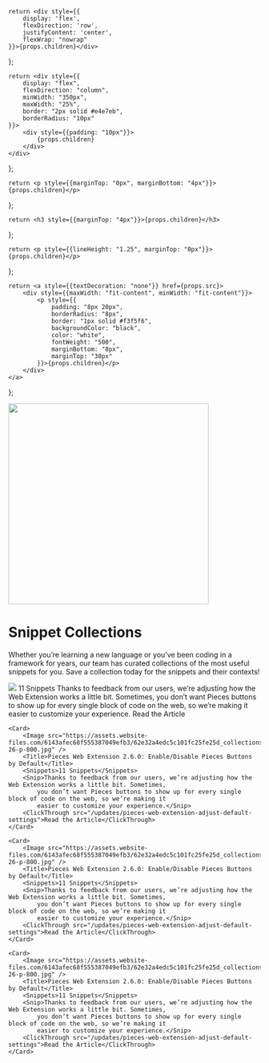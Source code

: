     return <div style={{
        display: 'flex',
        flexDirection: 'row',
        justifyContent: 'center',
        flexWrap: "nowrap"
    }}>{props.children}</div>
};

    return <div style={{
        display: "flex",
        flexDirection: "column",
        minWidth: "350px",
        maxWidth: "25%",
        border: "2px solid #e4e7eb",
        borderRadius: "10px"
    }}>
        <div style={{padding: "10px"}}>
            {props.children}
        </div>
    </div>
};

    return <p style={{marginTop: "0px", marginBottom: "4px"}}>{props.children}</p>
};

    return <h3 style={{marginTop: "4px"}}>{props.children}</h3>
};

    return <p style={{lineHeight: "1.25", marginTop: "0px"}}>{props.children}</p>
};

    return <a style={{textDecoration: "none"}} href={props.src}>
        <div style={{maxWidth: "fit-content", minWidth: "fit-content"}}>
            <p style={{
                padding: "8px 20px",
                borderRadius: "8px",
                border: "1px solid #f3f5f6",
                backgroundColor: "black",
                color: "white",
                fontWeight: "500",
                marginBottom: "8px",
                marginTop: "30px"
            }}>{props.children}</p>
        </div>
    </a>
};

<Image width="400" src="/assets/headers/light/partner_collections_header_framework.png" />

# Snippet Collections

Whether you’re learning a new language or you’ve been coding in a framework for years, our team has curated collections of the most useful snippets for you. Save a collection today for the snippets and their contexts!

<GridFlexRowCenter>
    <Card>
        <Image src="https://assets.website-files.com/6143afec68f555387049efb3/62e32a4edc5c101fc25fe25d_collections_web_images-26-p-800.jpg" />
        <Title>Pieces Web Extension 2.6.0: Enable/Disable Pieces Buttons by Default</Title>
        <Snippets>11 Snippets</Snippets>
        <Snip>Thanks to feedback from our users, we’re adjusting how the Web Extension works a little bit. Sometimes,
            you don’t want Pieces buttons to show up for every single block of code on the web, so we’re making it
            easier to customize your experience.</Snip>
        <ClickThrough src="/updates/pieces-web-extension-adjust-default-settings">Read the Article</ClickThrough>
    </Card>

    <Card>
        <Image src="https://assets.website-files.com/6143afec68f555387049efb3/62e32a4edc5c101fc25fe25d_collections_web_images-26-p-800.jpg" />
        <Title>Pieces Web Extension 2.6.0: Enable/Disable Pieces Buttons by Default</Title>
        <Snippets>11 Snippets</Snippets>
        <Snip>Thanks to feedback from our users, we’re adjusting how the Web Extension works a little bit. Sometimes,
            you don’t want Pieces buttons to show up for every single block of code on the web, so we’re making it
            easier to customize your experience.</Snip>
        <ClickThrough src="/updates/pieces-web-extension-adjust-default-settings">Read the Article</ClickThrough>
    </Card>

    <Card>
        <Image src="https://assets.website-files.com/6143afec68f555387049efb3/62e32a4edc5c101fc25fe25d_collections_web_images-26-p-800.jpg" />
        <Title>Pieces Web Extension 2.6.0: Enable/Disable Pieces Buttons by Default</Title>
        <Snippets>11 Snippets</Snippets>
        <Snip>Thanks to feedback from our users, we’re adjusting how the Web Extension works a little bit. Sometimes,
            you don’t want Pieces buttons to show up for every single block of code on the web, so we’re making it
            easier to customize your experience.</Snip>
        <ClickThrough src="/updates/pieces-web-extension-adjust-default-settings">Read the Article</ClickThrough>
    </Card>

    <Card>
        <Image src="https://assets.website-files.com/6143afec68f555387049efb3/62e32a4edc5c101fc25fe25d_collections_web_images-26-p-800.jpg" />
        <Title>Pieces Web Extension 2.6.0: Enable/Disable Pieces Buttons by Default</Title>
        <Snippets>11 Snippets</Snippets>
        <Snip>Thanks to feedback from our users, we’re adjusting how the Web Extension works a little bit. Sometimes,
            you don’t want Pieces buttons to show up for every single block of code on the web, so we’re making it
            easier to customize your experience.</Snip>
        <ClickThrough src="/updates/pieces-web-extension-adjust-default-settings">Read the Article</ClickThrough>
    </Card>
</GridFlexRowCenter>